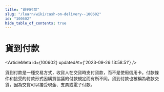 ```yaml
---
title: "貨到付款"
slug: "/learn/wiki/cash-on-delivery--100602"
id: "100602"
hide_table_of_contents: true
---
```



# 貨到付款

<ArticleMeta id={100602} updatedAt={'2023-09-26 13:58:51'} />
<div className='border-solid border-b border-t-0 my-4 border-[var(--ifm-color-gray-300)]' />

貨到付款是一種交易方式，收貨人在交貨時支付貨款，而不是使用信用卡。付款條件和接受的付款形式因購買協議的付款規定而有所不同。貨到付款也被稱為收款交貨，因為交貨可以接受現金、支票或電子付款。
